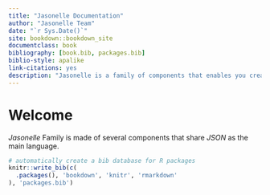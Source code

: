 ```yaml
--- 
title: "Jasonelle Documentation"
author: "Jasonelle Team"
date: "`r Sys.Date()`"
site: bookdown::bookdown_site
documentclass: book
bibliography: [book.bib, packages.bib]
biblio-style: apalike
link-citations: yes
description: "Jasonelle is a family of components that enables you creating apps and tools using only JSON."
---
```


# Welcome

*Jasonelle* Family is made of several components that share *JSON* as the main language.



```r
# automatically create a bib database for R packages
knitr::write_bib(c(
  .packages(), 'bookdown', 'knitr', 'rmarkdown'
), 'packages.bib')
```
